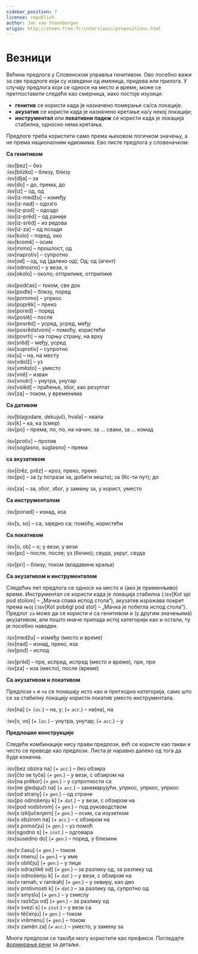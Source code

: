 ```yaml
---
sidebar_position: 7
license: republish
author: Jan van Steenbergen
origin: http://steen.free.fr/interslavic/prepositions.html
---
```


# Везници

Већина предлога у Словенском управља генитивом. Ово посебно важи за све предлоге који су изведени од именица, придева или прилога. У случају предлога који се односе на место и време, може се претпоставити следеће као смерница, иако постоје изузеци:

- **генитив** се користи када је назначено померање са/са локације.
- **акузатив** се користи када је назначено кретање ка/у некој локацији;
- **инструментал** или **локативни падеж** се користи када је локација стабилна, односно нема кретања.

Предлоге треба користити само према њиховом логичком значењу, а не према националним идиомима. Ево листе предлога у словеначком:

**Са генитивом**

:isv[bez] – без\
:isv[blizko] – близу, близу\
:isv[dlja] – за\
:isv[do] – до, према, до\
:isv[iz] – од, од\
:isv[iz-medžu] – између\
:isv[iz-nad] – одозго\
:isv[iz-pod] – одоздо\
:isv[iz-prěd] – од раније\
:isv[iz-srěd] – из редова\
:isv[iz-za] – од позади\
:isv[kolo] – поред, око\
:isv[kromě] – осим\
:isv[mimo] – прошлост, од\
:isv[naprotiv] – супротно\
:isv[od] – од, од (далеко од); Од; од (агент)\
:isv[odnosno] – у вези, о\
:isv[okolo] – около; отприлике, отприлике

:isv[podčas] – током, све док\
:isv[podle] – близу, поред\
:isv[pomimo] – упркос\
:isv[poprěk] – преко\
:isv[pored] – поред\
:isv[poslě] – после\
:isv[posrěd] – усред, усред, међу\
:isv[posrědstvom] – помоћу, користећи\
:isv[povrh] – на горњу страну, на врху\
:isv[srěd] – међу, усред\
:isv[suprotiv] – супротно\
:isv[u] – на, на месту\
:isv[vdolž] – уз\
:isv[vměsto] – уместо\
:isv[vně] – изван\
:isv[vnutri] – унутра, унутар\
:isv[vslěd] – праћење, због, као резултат\
:isv[za] – током, у временима

**Са дативом**

:isv[blagodare, dekujuči, hvala] – хвала\
:isv[k] – ка, ка (смер)\
:isv[po] – према, по, по, на начин; за ... сваки, за ... комад

:isv[protiv] – против\
:isv[soglasno, suglasno] – према

**са акузативом**

:isv[črěz, prěz] – кроз, преко, преко\
:isv[po] – за (у потрази за, добити нешто); за (Кс-ти пут); до

:isv[za] – за, због, због, у замену за, у корист, уместо

**Са инструменталом**

:isv[ponad] – изнад, иза

:isv[s, so] – са, заједно са; помоћу, користећи

**Са локативом**

:isv[o, ob] – о; у вези, у вези\
:isv[po] – после, после; уз (бочно); свуда, укруг, свуда

:isv[pri] – близу; током (владавине краља)

**Са акузативом и инструменталом**

Следећих пет предлога се односе на место и (ако је применљиво) време. Инструментал се користи када је локација стабилна (:isv[Kot spi pod stolom] – „Мачка спава испод стола“), акузатив изражава покрет према њој (:isv[Kot poběgl pod stol] – „Мачка је побегла испод стола“).\
Предлог `za` може да се користи и са генитивом и (у другим значењима) акузативом, али пошто иначе припада истој категорији као и остали, ту је посебно наведен.

:isv[medžu] – између (место и време)\
:isv[nad] – изнад, преко, иза\
:isv[pod] – испод

:isv[prěd] – пре, испред, испред (место и време), пре, пре\
:isv[za] – иза (место), после (време)

**Са акузативом и локативом**

Предлози `v` и `na` се понашају исто као и претходна категорија, само што се за стабилну локацију користи локатив уместо инструментала.

:isv[na] (_+ `loc`._) – на, у; (_+ `acc`._) – на(на), на

:isv[v, vo] (_+ `loc`._) – унутра, унутар; (_+ `acc`._) – у

**Предлошке конструкције**

Следеће комбинације нису прави предлози, већ се користе као такви и често се преводе као предлози. Листа је наравно далеко од тога да буде коначна.

:isv[bez obzira na] (_+ `acc`._) – без обзира\
:isv[čto se tyče] (_+ `gen`._) – у вези, с обзиром на\
:isv[na prěkor] (_+ `gen`._) – у супротности са\
:isv[ne gledajuči na] (_+ `acc`._) – занемарујући, упркос, упркос, упркос\
:isv[od strany] (_+ `gen`._) – од стране\
:isv[po odnošenju k] (_+ `dat`._) – у вези, с обзиром на\
:isv[pod vodstvom] (_+ `gen`._) – под руководством\
:isv[s izključenjem] (_+ `gen`._) – осим, ​​са изузетком\
:isv[s obzirom na] (_+ `acc`._) – с обзиром на\
:isv[s pomočju] (_+ `gen`._) – уз помоћ\
:isv[sgodno s] (_+ `inst`._) – одговара\
:isv[susedno do] (_+ `gen`._) – поред, у близини

:isv[v času] (_+ `gen`._) – током\
:isv[v imenu] (_+ `gen`._) – у име\
:isv[v obličju] (_+ `gen`._) – у лице\
:isv[v odrazlikě od] (_+ `gen`._) – за разлику од, за разлику од\
:isv[v odnošenju k] (_+ `dat`._) – у вези, с обзиром на\
:isv[v ramah, v ramkah] (_+ `gen`._) – у оквиру, као део\
:isv[v protivnosti k] (_+ `dat`._) – за разлику од, супротно од\
:isv[v smyslu] (_+ `gen`._) – у смислу\
:isv[v različju od] (_+ `gen`._) – за разлику од\
:isv[v svezi s] (_+ `inst`._) – у вези са\
:isv[v těčenju] (_+ `gen`._) – током\
:isv[v vrěmenu] (_+ `gen`._) – током\
:isv[v zaměn za] (_+ `acc`._) – уместо, у замену за

Многи предлози се такође могу користити као префикси. Погледајте [формирање речи][1] за детаље.

[1]: ../vocabulary/word-formation.mdx#prefixes

